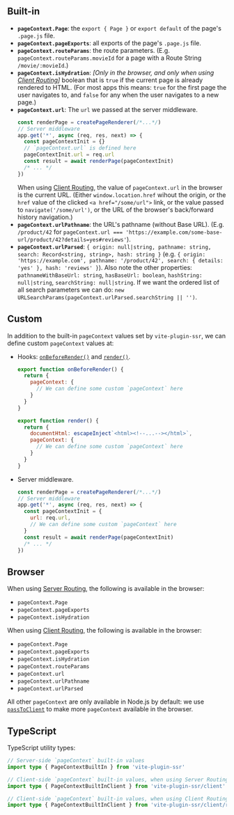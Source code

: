 ## Built-in

 - **`pageContext.Page`**: the `export { Page }` or `export default` of the page's `.page.js` file.
 - **`pageContext.pageExports`**: all exports of the page's `.page.js` file.
 - **`pageContext.routeParams`**: the route parameters. (E.g. `pageContext.routeParams.movieId` for a page with a Route String `/movie/:movieId`.)
 - **`pageContext.isHydration`**: *[Only in the browser, and only when using [Client Routing](/useClientRouter)]* boolean that is `true` if the current page is already rendered to HTML. (For most apps this means: `true` for the first page the user navigates to, and `false` for any when the user navigates to a new page.)
 - **`pageContext.url`**: The `url` we passed at the server middleware.
    ```js
    const renderPage = createPageRenderer(/*...*/)
    // Server middleware
    app.get('*', async (req, res, next) => {
      const pageContextInit = {}
      // `pageContext.url` is defined here
      pageContextInit.url = req.url
      const result = await renderPage(pageContextInit)
      /* ... */
    })
    ```
    When using [Client Routing](/useClientRouter), the value of `pageContext.url` in the browser is the current URL. (Either `window.location.href` wihout the origin, or the `href` value of the clicked `<a href="/some/url">` link, or the value passed to `navigate('/some/url')`, or the URL of the browser's back/forward history navigation.)
 - **`pageContext.urlPathname`**: the URL's pathname (without Base URL). (E.g. `/product/42` for `pageContext.url === 'https://example.com/some-base-url/product/42?details=yes#reviews'`).
 - **`pageContext.urlParsed`**: `{ origin: null|string, pathname: string, search: Record<string, string>, hash: string }` (e.g. `{ origin: 'https://example.com', pathname: '/product/42', search: { details: 'yes' }, hash: 'reviews' }`). Also note the other properties: `pathnameWithBaseUrl: string`, `hasBaseUrl: boolean`, `hashString: null|string`, `searchString: null|string`. If we want the ordered list of all search parameters we can do: `new URLSearchParams(pageContext.urlParsed.searchString || '')`.

## Custom

In addition to the built-in `pageContext` values set by `vite-plugin-ssr`, we can define custom `pageContext` values at:
 - Hooks: [`onBeforeRender()`](/onBeforeRender) and [`render()`](/render).
    ```js
    export function onBeforeRender() {
      return {
        pageContext: {
          // We can define some custom `pageContext` here
        }
      }
    }
    ```
    ```js
    export function render() {
      return {
        documentHtml: escapeInject`<html><!--...--></html>`,
        pageContext: {
          // We can define some custom `pageContext` here
        }
      }
    }
    ```
 - Server middleware.
    ```js
    const renderPage = createPageRenderer(/*...*/)
    // Server middleware
    app.get('*', async (req, res, next) => {
      const pageContextInit = {
        url: req.url,
        // We can define some custom `pageContext` here
      }
      const result = await renderPage(pageContextInit)
      /* ... */
    })
    ```

## Browser

When using [Server Routing](/SR-vs-CR#server-routing), the following is available in the browser:
 - `pageContext.Page`
 - `pageContext.pageExports`
 - `pageContext.isHydration`

When using [Client Routing](/useClientRouter), the following is available in the browser:
 - `pageContext.Page`
 - `pageContext.pageExports`
 - `pageContext.isHydration`
 - `pageContext.routeParams`
 - `pageContext.url`
 - `pageContext.urlPathname`
 - `pageContext.urlParsed`

All other `pageContext` are only available in Node.js by default:
we use [`passToClient`](/passToClient) to make more `pageContext` available in the browser.

## TypeScript

TypeScript utility types:

```ts
// Server-side `pageContext` built-in values
import type { PageContextBuiltIn } from 'vite-plugin-ssr'

// Client-side `pageContext` built-in values, when using Server Routing
import type { PageContextBuiltInClient } from 'vite-plugin-ssr/client'

// Client-side `pageContext` built-in values, when using Client Routing
import type { PageContextBuiltInClient } from 'vite-plugin-ssr/client/router'
```
